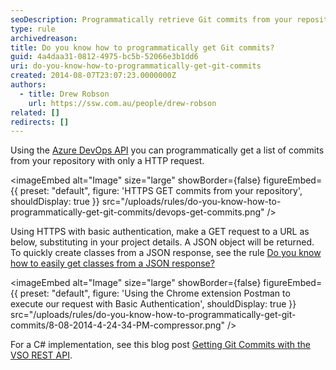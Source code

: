 ```yaml
---
seoDescription: Programmatically retrieve Git commits from your repository using Azure DevOps API with a simple HTTPS GET request.
type: rule
archivedreason:
title: Do you know how to programmatically get Git commits?
guid: 4a4daa31-0812-4975-bc5b-52066e3b1dd6
uri: do-you-know-how-to-programmatically-get-git-commits
created: 2014-08-07T23:07:23.0000000Z
authors:
  - title: Drew Robson
    url: https://ssw.com.au/people/drew-robson
related: []
redirects: []
---
```


Using the [Azure DevOps API](https://docs.microsoft.com/en-us/rest/api/azure/devops/git/commits/get-commits?view=azure-devops-rest-6.0) you can programmatically get a list of commits from your repository with only a HTTP request.


<imageEmbed
  alt="Image"
  size="large"
  showBorder={false}
  figureEmbed={{
    preset: "default",
    figure: 'HTTPS GET commits from your repository',
    shouldDisplay: true
  }}
  src="/uploads/rules/do-you-know-how-to-programmatically-get-git-commits/devops-get-commits.png"
/>

Using HTTPS with basic authentication, make a GET request to a URL as below, substituting in your project details. A JSON object will be returned. To quickly create classes from a JSON response, see the rule [Do you know how to easily get classes from a JSON response?](/do-you-know-how-to-easily-get-classes-from-a-json-response)


<imageEmbed
  alt="Image"
  size="large"
  showBorder={false}
  figureEmbed={{
    preset: "default",
    figure: 'Using the Chrome extension Postman to execute our request with Basic Authentication',
    shouldDisplay: true
  }}
  src="/uploads/rules/do-you-know-how-to-programmatically-get-git-commits/8-08-2014-4-24-34-PM-compressor.png"
/>

For a C# implementation, see this blog post [Getting Git Commits with the VSO REST API](http://blog.damianbrady.com.au/2014/09/02/getting-git-commits-with-the-vso-rest-api/).